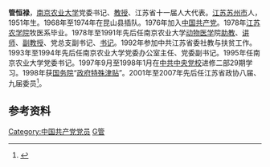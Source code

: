 {{non-free|time=2012-07-26T03:04:50+00:00}}
'''管恒禄'''，[[南京农业大学|南京农业大学]]党委书记、[[教授|教授]]、江苏省十一届人大代表。[[江苏|江苏]][[苏州市|苏州市]]人，1951年生。1968年至1974年在昆山县插队。1976年加入[[中国共产党|中国共产党]]。1978年[[江苏农学院|江苏农学院]]牧医系毕业。1978年至1991年先后任南京农业大学[[动物医学|动物医学]]院[[助教|助教]]、[[讲师|讲师]]、[[副教授|副教授]]、党总支副书记、[[书记|书记]]。1992年参加中共江苏省委社教与扶贫工作。1993年至1994年先后任南京农业大学党委办公室主任、党委副书记。1995年任南京农业大学党委书记。1997年9月至1998年1月在[[中共中央党校|中共中央党校]]进修二部29期学习。1998年获[[中华人民共和国国务院|国务院]]“[[政府特殊津贴|政府特殊津贴]]”。2001年至2007年先后任江苏省政协八届、九届委员<ref>{{Cite web |url=http://www.njau.edu.cn/view/images/lindao/leaderintro1.htm |title=存档副本 |access-date=2012-03-17 |archive-date=2016-03-04 |archive-url=https://web.archive.org/web/20160304142224/http://www.njau.edu.cn/view/images/lindao/leaderintro1.htm |dead-url=no }}</ref>。


==参考资料==
{{reflist|1}}

[[Category:中国共产党党员|Category:中国共产党党员]]
[[Category:苏州人|G管]]